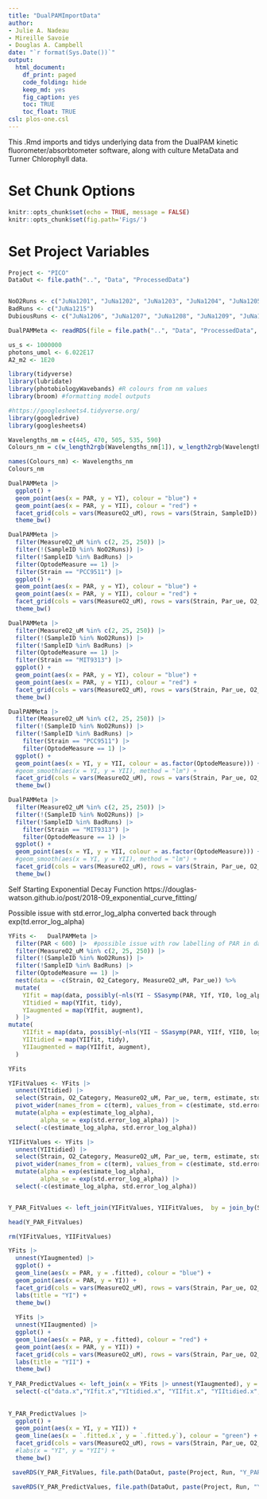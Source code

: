 ```yaml
---
title: "DualPAMImportData"
author:
- Julie A. Nadeau
- Mireille Savoie
- Douglas A. Campbell
date: "`r format(Sys.Date())`"
output:
  html_document:
    df_print: paged
    code_folding: hide
    keep_md: yes
    fig_caption: yes
    toc: TRUE
    toc_float: TRUE   
csl: plos-one.csl
---
```


This .Rmd imports and tidys underlying data from the DualPAM kinetic fluorometer/absorbtometer software, along with culture MetaData and Turner Chlorophyll data. 

# Set Chunk Options

```r
knitr::opts_chunk$set(echo = TRUE, message = FALSE)
knitr::opts_chunk$set(fig.path='Figs/')
```

# Set Project Variables

```r
Project <- "PICO"
DataOut <- file.path("..", "Data", "ProcessedData")


NoO2Runs <- c("JuNa1201", "JuNa1202", "JuNa1203", "JuNa1204", "JuNa1205")
BadRuns <- c("JuNa1215")
DubiousRuns <- c("JuNa1206", "JuNa1207", "JuNa1208", "JuNa1209", "JuNa1210")

DualPAMMeta <- readRDS(file = file.path("..", "Data", "ProcessedData", "PICO_O2Analyses_DualPAMMeta.Rds"))

```

```r
us_s <- 1000000
photons_umol <- 6.022E17
A2_m2 <- 1E20
```

```r
library(tidyverse)
library(lubridate)
library(photobiologyWavebands) #R colours from nm values
library(broom) #formatting model outputs

#https://googlesheets4.tidyverse.org/
library(googledrive)
library(googlesheets4)

```


```r
Wavelengths_nm = c(445, 470, 505, 535, 590)
Colours_nm = c(w_length2rgb(Wavelengths_nm[1]), w_length2rgb(Wavelengths_nm[2]), w_length2rgb(Wavelengths_nm[3]), w_length2rgb(Wavelengths_nm[4]), w_length2rgb(Wavelengths_nm[5]))

names(Colours_nm) <- Wavelengths_nm
Colours_nm

```






```r


DualPAMMeta |>
  ggplot() +
  geom_point(aes(x = PAR, y = YI), colour = "blue") +
  geom_point(aes(x = PAR, y = YII), colour = "red") +
  facet_grid(cols = vars(MeasureO2_uM), rows = vars(Strain, SampleID)) +
  theme_bw()

DualPAMMeta |>
  filter(MeasureO2_uM %in% c(2, 25, 250)) |>
  filter(!(SampleID %in% NoO2Runs)) |>
  filter(!SampleID %in% BadRuns) |>
  filter(OptodeMeasure == 1) |>
  filter(Strain == "PCC9511") |>
  ggplot() +
  geom_point(aes(x = PAR, y = YI), colour = "blue") +
  geom_point(aes(x = PAR, y = YII), colour = "red") +
  facet_grid(cols = vars(MeasureO2_uM), rows = vars(Strain, Par_ue, O2_Category)) +
  theme_bw()

DualPAMMeta |>
  filter(MeasureO2_uM %in% c(2, 25, 250)) |>
  filter(!(SampleID %in% NoO2Runs)) |>
  filter(!SampleID %in% BadRuns) |>
  filter(OptodeMeasure == 1) |>
  filter(Strain == "MIT9313") |>
  ggplot() +
  geom_point(aes(x = PAR, y = YI), colour = "blue") +
  geom_point(aes(x = PAR, y = YII), colour = "red") +
  facet_grid(cols = vars(MeasureO2_uM), rows = vars(Strain, Par_ue, O2_Category)) +
  theme_bw()

DualPAMMeta |>
  filter(MeasureO2_uM %in% c(2, 25, 250)) |>
  filter(!(SampleID %in% NoO2Runs)) |>
  filter(!SampleID %in% BadRuns) |>
    filter(Strain == "PCC9511") |>
    filter(OptodeMeasure == 1) |>
  ggplot() +
  geom_point(aes(x = YI, y = YII, colour = as.factor(OptodeMeasure))) +
  #geom_smooth(aes(x = YI, y = YII), method = "lm") +
  facet_grid(cols = vars(MeasureO2_uM), rows = vars(Strain, Par_ue, O2_Category)) +
  theme_bw()

DualPAMMeta |>
  filter(MeasureO2_uM %in% c(2, 25, 250)) |>
  filter(!(SampleID %in% NoO2Runs)) |>
  filter(!SampleID %in% BadRuns) |>
    filter(Strain == "MIT9313") |>
    filter(OptodeMeasure == 1) |>
  ggplot() +
  geom_point(aes(x = YI, y = YII, colour = as.factor(OptodeMeasure))) +
  #geom_smooth(aes(x = YI, y = YII), method = "lm") +
  facet_grid(cols = vars(MeasureO2_uM), rows = vars(Strain, Par_ue, O2_Category)) +
  theme_bw()

```

Self Starting Exponential Decay Function
https://douglas-watson.github.io/post/2018-09_exponential_curve_fitting/

Possible issue with std.error_log_alpha converted back through exp(td.error_log_alpha)
```r
YFits <-   DualPAMMeta |>
  filter(PAR < 600) |>  #possible issue with row labelling of PAR in data files?
  filter(MeasureO2_uM %in% c(2, 25, 250)) |>
  filter(!(SampleID %in% NoO2Runs)) |>
  filter(!SampleID %in% BadRuns) |>
  filter(OptodeMeasure == 1) |>
  nest(data = -c(Strain, O2_Category, MeasureO2_uM, Par_ue)) %>%
  mutate(
    YIfit = map(data, possibly(~nls(YI ~ SSasymp(PAR, YIf, YI0, log_alpha), data = .), NULL)),
    YItidied = map(YIfit, tidy),
    YIaugmented = map(YIfit, augment),
  ) |>
mutate(
    YIIfit = map(data, possibly(~nls(YII ~ SSasymp(PAR, YIIf, YII0, log_alpha), data = .), NULL)),
    YIItidied = map(YIIfit, tidy),
    YIIaugmented = map(YIIfit, augment),
  )  

YFits

YIFitValues <- YFits |>
  unnest(YItidied) |>
  select(Strain, O2_Category, MeasureO2_uM, Par_ue, term, estimate, std.error) |> 
  pivot_wider(names_from = c(term), values_from = c(estimate, std.error)) |>
  mutate(alpha = exp(estimate_log_alpha),
         alpha_se = exp(std.error_log_alpha)) |>
  select(-c(estimate_log_alpha, std.error_log_alpha))

YIIFitValues <- YFits |>
  unnest(YIItidied) |>
  select(Strain, O2_Category, MeasureO2_uM, Par_ue, term, estimate, std.error) |> 
  pivot_wider(names_from = c(term), values_from = c(estimate, std.error)) |>
  mutate(alpha = exp(estimate_log_alpha),
         alpha_se = exp(std.error_log_alpha)) |>
  select(-c(estimate_log_alpha, std.error_log_alpha))


Y_PAR_FitValues <- left_join(YIFitValues, YIIFitValues,  by = join_by(Strain, O2_Category, MeasureO2_uM, Par_ue), suffix = c("YI", "YII"))

head(Y_PAR_FitValues)

rm(YIFitValues, YIIFitValues)

```

```r
YFits |>
  unnest(YIaugmented) |>
  ggplot() + 
  geom_line(aes(x = PAR, y = .fitted), colour = "blue") +
  geom_point(aes(x = PAR, y = YI)) +
  facet_grid(cols = vars(MeasureO2_uM), rows = vars(Strain, Par_ue, O2_Category)) +
  labs(title = "YI") +
  theme_bw()
  
  YFits |>
  unnest(YIIaugmented) |>
  ggplot() + 
  geom_line(aes(x = PAR, y = .fitted), colour = "red") +
  geom_point(aes(x = PAR, y = YII)) +
  facet_grid(cols = vars(MeasureO2_uM), rows = vars(Strain, Par_ue, O2_Category)) +
  labs(title = "YII") +
  theme_bw()
  
Y_PAR_PredictValues <- left_join(x = YFits |> unnest(YIaugmented), y = YFits |> unnest(YIIaugmented), by = join_by(Strain, O2_Category, MeasureO2_uM, Par_ue, PAR)) |>
  select(-c("data.x","YIfit.x","YItidied.x", "YIIfit.x", "YIItidied.x", "YIIaugmented", "data.y", "YIfit.y","YItidied.y","YIaugmented","YIIfit.y","YIItidied.y"))
  
  
Y_PAR_PredictValues |>
  ggplot() + 
  geom_point(aes(x = YI, y = YII)) +
  geom_line(aes(x = `.fitted.x`, y = `.fitted.y`), colour = "green") +
  facet_grid(cols = vars(MeasureO2_uM), rows = vars(Strain, Par_ue, O2_Category)) +
  #labs(x = "YI", y = "YII") +
  theme_bw()

```

```r
 saveRDS(Y_PAR_FitValues, file.path(DataOut, paste(Project, Run, "Y_PAR_FitValues.Rds", sep = "_"), fsep = .Platform$file.sep))

 saveRDS(Y_PAR_PredictValues, file.path(DataOut, paste(Project, Run, "Y_PAR_PredictValues.Rds", sep = "_"), fsep = .Platform$file.sep))
```
